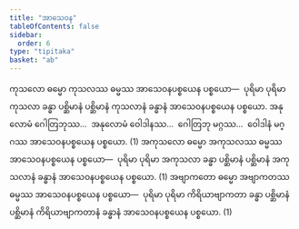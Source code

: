 ```yaml
---
title: "အာသေဝန"
tableOfContents: false
sidebar:
  order: 6
type: "tipitaka"
basket: "ab"
---
```



<DynamicBreadcrumb />

<Division number="290">

<Paragraph number="939">
ကုသလော ဓမ္မော ကုသလဿ ဓမ္မဿ အာသေဝနပစ္စယေန ပစ္စယော—  ပုရိမာ ပုရိမာ ကုသလာ ခန္ဓာ ပစ္ဆိမာနံ ပစ္ဆိမာနံ ကုသလာနံ ခန္ဓာနံ အာသေဝနပစ္စယေန ပစ္စယော. အနုလောမံ ဂေါတြဘုဿ…  အနုလောမံ ဝေါဒါနဿ…  ဂေါတြဘု မဂ္ဂဿ…  ဝေါဒါနံ မဂ္ဂဿ အာသေဝနပစ္စယေန ပစ္စယော. (1)
</Paragraph>

<Paragraph number="940">
အကုသလော ဓမ္မော အကုသလဿ ဓမ္မဿ အာသေဝနပစ္စယေန ပစ္စယော—  ပုရိမာ ပုရိမာ အကုသလာ ခန္ဓာ ပစ္ဆိမာနံ ပစ္ဆိမာနံ အကုသလာနံ ခန္ဓာနံ အာသေဝနပစ္စယေန ပစ္စယော. (1)
</Paragraph>

<Paragraph number="941">
အဗျာကတော ဓမ္မော အဗျာကတဿ ဓမ္မဿ အာသေဝနပစ္စယေန ပစ္စယော—  ပုရိမာ ပုရိမာ ကိရိယာဗျာကတာ ခန္ဓာ ပစ္ဆိမာနံ ပစ္ဆိမာနံ ကိရိယာဗျာကတာနံ ခန္ဓာနံ အာသေဝနပစ္စယေန ပစ္စယော. (1)
</Paragraph>
</Division>